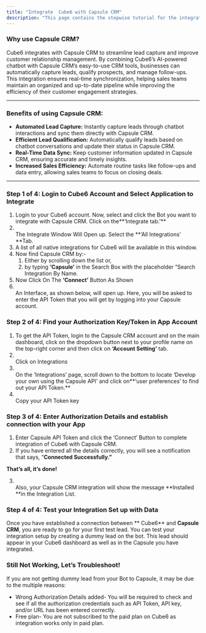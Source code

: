 ```yaml
---
title: "Integrate  Cube6 with Capsule CRM"
description: "This page contains the stepwise tutorial for the integration with  Cube6"
---
```


### **Why use Capsule CRM?**

 Cube6 integrates with Capsule CRM to streamline lead capture and improve customer relationship management. By combining  Cube6’s AI-powered chatbot with Capsule CRM’s easy-to-use CRM tools, businesses can automatically capture leads, qualify prospects, and manage follow-ups. This integration ensures real-time synchronization, helping sales teams maintain an organized and up-to-date pipeline while improving the efficiency of their customer engagement strategies.

---

### **Benefits of using Capsule CRM:**

- **Automated Lead Capture:** Instantly capture leads through chatbot interactions and sync them directly with Capsule CRM.
- **Efficient Lead Qualification:** Automatically qualify leads based on chatbot conversations and update their status in Capsule CRM.
- **Real-Time Data Sync:** Keep customer information updated in Capsule CRM, ensuring accurate and timely insights.
- **Increased Sales Efficiency:** Automate routine tasks like follow-ups and data entry, allowing sales teams to focus on closing deals.

---

### **Step 1 of 4: Login to  Cube6 Account and Select Application to Integrate**

1. Login to your  Cube6 account. Now, select and click the Bot you want to integrate with Capsule CRM. Click on the**‘Integrate tab.’** 
2. \
   The Integrate Window Will Open up. Select the **‘All Integrations’ **Tab.
3. A list of all native integrations for  Cube6 will be available in this window.
4. Now find Capsule CRM by:-
   1. Either by scrolling down the list or,
   2. by typing **‘Capsule’** in the Search Box with the placeholder “Search Integration By Name.
5. Now Click On The **‘Connect’** Button As Shown
6. \
   An Interface, as shown below, will open up. Here, you will be asked to enter the API Token that you will get by logging into your Capsule account.

### **Step 2 of 4: Find your Authorization Key/Token in App Account**

1. To get the API Token, login to the Capsule CRM account and on the main dashboard, click on the dropdown button next to your profile name on the top-right corner and then click on **‘Account Setting’** tab.
2. \
   Click on Integrations
3. \
   On the ‘Integrations’ page, scroll down to the bottom to locate ‘Develop your own using the Capsule API’ and click on**‘user preferences’ to find out your API Token.** 
4. \
   Copy your API Token key

### **Step 3 of 4: Enter Authorization Details and establish connection with your App**

1. Enter Capsule API Token and click the ‘Connect’ Button to complete integration of  Cube6 with Capsule CRM.
2. If you have entered all the details correctly, you will see a notification that says, “**Connected Successfully.”**

**That’s all, it’s done\!**

3. \
   Also, your Capsule CRM integration will show the message **Installed **in the Integration List.

### **Step 4 of 4: Test your Integration Set up with Data**

Once you have established a connection between ** Cube6** and **Capsule CRM**, you are ready to go for your first test lead. You can test your integration setup by creating a dummy lead on the bot. This lead should appear in your  Cube6 dashboard as well as in the Capsule you have integrated.

### **Still Not Working, Let’s Troubleshoot\!**

If you are not getting dummy lead from your Bot to Capsule, it may be due to the multiple reasons:

- Wrong Authorization Details added- You will be required to check and see if all the authorization credentials such as API Token, API key, and/or URL has been entered correctly.
- Free plan- You are not subscribed to the paid plan on  Cube6 as integration works only in paid plan.

 